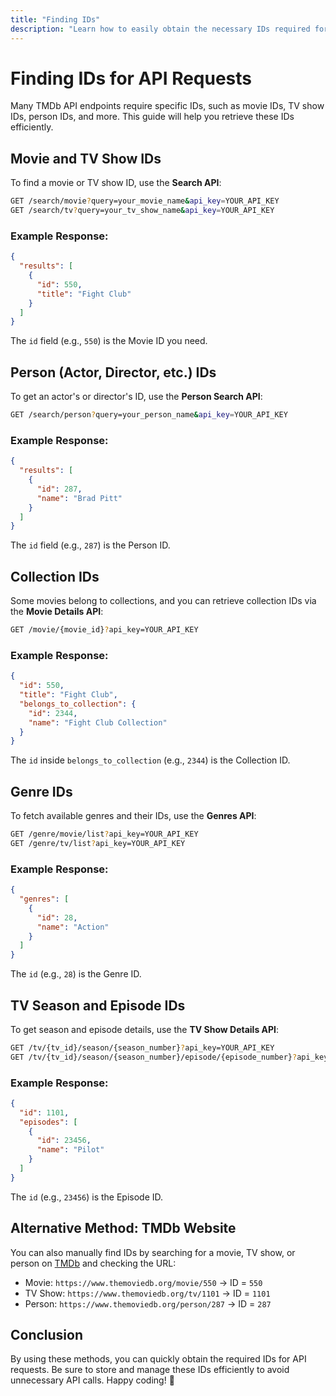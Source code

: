 ```yaml
---
title: "Finding IDs"
description: "Learn how to easily obtain the necessary IDs required for testing TMDb API endpoints."
---
```


# Finding IDs for API Requests

Many TMDb API endpoints require specific IDs, such as movie IDs, TV show IDs, person IDs, and more. This guide will help you retrieve these IDs efficiently.

## Movie and TV Show IDs
To find a movie or TV show ID, use the **Search API**:

```bash
GET /search/movie?query=your_movie_name&api_key=YOUR_API_KEY
GET /search/tv?query=your_tv_show_name&api_key=YOUR_API_KEY
```

### Example Response:
```json
{
  "results": [
    {
      "id": 550,
      "title": "Fight Club"
    }
  ]
}
```
The `id` field (e.g., `550`) is the Movie ID you need.

## Person (Actor, Director, etc.) IDs
To get an actor's or director's ID, use the **Person Search API**:

```bash
GET /search/person?query=your_person_name&api_key=YOUR_API_KEY
```

### Example Response:
```json
{
  "results": [
    {
      "id": 287,
      "name": "Brad Pitt"
    }
  ]
}
```
The `id` field (e.g., `287`) is the Person ID.

## Collection IDs
Some movies belong to collections, and you can retrieve collection IDs via the **Movie Details API**:

```bash
GET /movie/{movie_id}?api_key=YOUR_API_KEY
```

### Example Response:
```json
{
  "id": 550,
  "title": "Fight Club",
  "belongs_to_collection": {
    "id": 2344,
    "name": "Fight Club Collection"
  }
}
```
The `id` inside `belongs_to_collection` (e.g., `2344`) is the Collection ID.

## Genre IDs
To fetch available genres and their IDs, use the **Genres API**:

```bash
GET /genre/movie/list?api_key=YOUR_API_KEY
GET /genre/tv/list?api_key=YOUR_API_KEY
```

### Example Response:
```json
{
  "genres": [
    {
      "id": 28,
      "name": "Action"
    }
  ]
}
```
The `id` (e.g., `28`) is the Genre ID.

## TV Season and Episode IDs
To get season and episode details, use the **TV Show Details API**:

```bash
GET /tv/{tv_id}/season/{season_number}?api_key=YOUR_API_KEY
GET /tv/{tv_id}/season/{season_number}/episode/{episode_number}?api_key=YOUR_API_KEY
```

### Example Response:
```json
{
  "id": 1101,
  "episodes": [
    {
      "id": 23456,
      "name": "Pilot"
    }
  ]
}
```
The `id` (e.g., `23456`) is the Episode ID.

## Alternative Method: TMDb Website
You can also manually find IDs by searching for a movie, TV show, or person on [TMDb](https://www.themoviedb.org/) and checking the URL:
- Movie: `https://www.themoviedb.org/movie/550` → ID = `550`
- TV Show: `https://www.themoviedb.org/tv/1101` → ID = `1101`
- Person: `https://www.themoviedb.org/person/287` → ID = `287`

## Conclusion
By using these methods, you can quickly obtain the required IDs for API requests. Be sure to store and manage these IDs efficiently to avoid unnecessary API calls. Happy coding! 🚀
